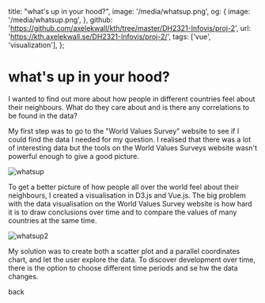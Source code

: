   title: "what's up in your hood?",
  image: '/media/whatsup.png',
  og: {
    image: '/media/whatsup.png',
  },
  github: 'https://github.com/axelekwall/kth/tree/master/DH2321-Infovis/proj-2',
  url: 'https://kth.axelekwall.se/DH2321-Infovis/proj-2/',
  tags: ['vue', 'visualization'],
};

# what's up in your hood?

I wanted to find out more about how people in different countries feel about their neighbours. What do they care about and is there any correlations to be found in the data?

My first step was to go to the "World Values Survey" website to see if I could find the data I needed for my question. I realised that there was a lot of interesting data but the tools on the World Values Surveys website wasn't powerful enough to give a good picture.

![whatsup](/media/whatsup.png)

To get a better picture of how people all over the world feel about their neighbours, I created a visualisation in D3.js and Vue.js. The big problem with the data visualisation on the World Values Survey website is how hard it is to draw conclusions over time and to compare the values of many countries at the same time.

![whatsup2](/media/whatsup2.png)

My solution was to create both a scatter plot and a parallel coordinates chart, and let the user explore the data. To discover development over time, there is the option to choose different time periods and se hw the data changes.

<Link href="/work">back</Link>
